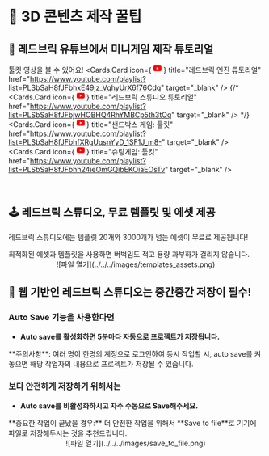 
# 🍯 3D 콘텐츠 제작 꿀팁

## 🚩 레드브릭 유튜브에서 미니게임 제작 튜토리얼

<Callout emoji="🎥">툴킷 영상을 볼 수 있어요!</Callout>
<Cards>
  <Cards.Card
    icon={
      <svg
        xmlns="http://www.w3.org/2000/svg"
        width="16"
        height="16"
        fill="red"
        className="bi bi-youtube"
        viewBox="0 0 16 16"
      >
        <path d="M8.051 1.999h.089c.822.003 4.987.033 6.11.335a2.01 2.01 0 0 1 1.415 1.42c.101.38.172.883.22 1.402l.01.104.022.26.008.104c.065.914.073 1.77.074 1.957v.075c-.001.194-.01 1.108-.082 2.06l-.008.105-.009.104c-.05.572-.124 1.14-.235 1.558a2.01 2.01 0 0 1-1.415 1.42c-1.16.312-5.569.334-6.18.335h-.142c-.309 0-1.587-.006-2.927-.052l-.17-.006-.087-.004-.171-.007-.171-.007c-1.11-.049-2.167-.128-2.654-.26a2.01 2.01 0 0 1-1.415-1.419c-.111-.417-.185-.986-.235-1.558L.09 9.82l-.008-.104A31 31 0 0 1 0 7.68v-.123c.002-.215.01-.958.064-1.778l.007-.103.003-.052.008-.104.022-.26.01-.104c.048-.519.119-1.023.22-1.402a2.01 2.01 0 0 1 1.415-1.42c.487-.13 1.544-.21 2.654-.26l.17-.007.172-.006.086-.003.171-.007A100 100 0 0 1 7.858 2zM6.4 5.209v4.818l4.157-2.408z" />
      </svg>
    }
    title="레드브릭 엔진 튜토리얼"
    href="https://www.youtube.com/playlist?list=PLSbSaH8fJFbhxE49jz_VqhyUrX6f76Cdq"
    target="_blank"
  />
  {/* <Cards.Card
    icon={
      <svg
        xmlns="http://www.w3.org/2000/svg"
        width="16"
        height="16"
        fill="red"
        className="bi bi-youtube"
        viewBox="0 0 16 16"
      >
        <path d="M8.051 1.999h.089c.822.003 4.987.033 6.11.335a2.01 2.01 0 0 1 1.415 1.42c.101.38.172.883.22 1.402l.01.104.022.26.008.104c.065.914.073 1.77.074 1.957v.075c-.001.194-.01 1.108-.082 2.06l-.008.105-.009.104c-.05.572-.124 1.14-.235 1.558a2.01 2.01 0 0 1-1.415 1.42c-1.16.312-5.569.334-6.18.335h-.142c-.309 0-1.587-.006-2.927-.052l-.17-.006-.087-.004-.171-.007-.171-.007c-1.11-.049-2.167-.128-2.654-.26a2.01 2.01 0 0 1-1.415-1.419c-.111-.417-.185-.986-.235-1.558L.09 9.82l-.008-.104A31 31 0 0 1 0 7.68v-.123c.002-.215.01-.958.064-1.778l.007-.103.003-.052.008-.104.022-.26.01-.104c.048-.519.119-1.023.22-1.402a2.01 2.01 0 0 1 1.415-1.42c.487-.13 1.544-.21 2.654-.26l.17-.007.172-.006.086-.003.171-.007A100 100 0 0 1 7.858 2zM6.4 5.209v4.818l4.157-2.408z" />
      </svg>
    }
    title="레드브릭 스튜디오 튜토리얼"
    href="https://www.youtube.com/playlist?list=PLSbSaH8fJFbjwHOBHQ4RhYMBCp5th3tOq"
    target="_blank"
  /> */}
  <Cards.Card
    icon={
      <svg
        xmlns="http://www.w3.org/2000/svg"
        width="16"
        height="16"
        fill="red"
        className="bi bi-youtube"
        viewBox="0 0 16 16"
      >
        <path d="M8.051 1.999h.089c.822.003 4.987.033 6.11.335a2.01 2.01 0 0 1 1.415 1.42c.101.38.172.883.22 1.402l.01.104.022.26.008.104c.065.914.073 1.77.074 1.957v.075c-.001.194-.01 1.108-.082 2.06l-.008.105-.009.104c-.05.572-.124 1.14-.235 1.558a2.01 2.01 0 0 1-1.415 1.42c-1.16.312-5.569.334-6.18.335h-.142c-.309 0-1.587-.006-2.927-.052l-.17-.006-.087-.004-.171-.007-.171-.007c-1.11-.049-2.167-.128-2.654-.26a2.01 2.01 0 0 1-1.415-1.419c-.111-.417-.185-.986-.235-1.558L.09 9.82l-.008-.104A31 31 0 0 1 0 7.68v-.123c.002-.215.01-.958.064-1.778l.007-.103.003-.052.008-.104.022-.26.01-.104c.048-.519.119-1.023.22-1.402a2.01 2.01 0 0 1 1.415-1.42c.487-.13 1.544-.21 2.654-.26l.17-.007.172-.006.086-.003.171-.007A100 100 0 0 1 7.858 2zM6.4 5.209v4.818l4.157-2.408z" />
      </svg>
    }
    title="샌드박스 게임: 툴킷"
    href="https://www.youtube.com/playlist?list=PLSbSaH8fJFbhfXRgUqsnYyD_1SF1J_m8-"
    target="_blank"
  />
  <Cards.Card
    icon={
      <svg
        xmlns="http://www.w3.org/2000/svg"
        width="16"
        height="16"
        fill="red"
        className="bi bi-youtube"
        viewBox="0 0 16 16"
      >
        <path d="M8.051 1.999h.089c.822.003 4.987.033 6.11.335a2.01 2.01 0 0 1 1.415 1.42c.101.38.172.883.22 1.402l.01.104.022.26.008.104c.065.914.073 1.77.074 1.957v.075c-.001.194-.01 1.108-.082 2.06l-.008.105-.009.104c-.05.572-.124 1.14-.235 1.558a2.01 2.01 0 0 1-1.415 1.42c-1.16.312-5.569.334-6.18.335h-.142c-.309 0-1.587-.006-2.927-.052l-.17-.006-.087-.004-.171-.007-.171-.007c-1.11-.049-2.167-.128-2.654-.26a2.01 2.01 0 0 1-1.415-1.419c-.111-.417-.185-.986-.235-1.558L.09 9.82l-.008-.104A31 31 0 0 1 0 7.68v-.123c.002-.215.01-.958.064-1.778l.007-.103.003-.052.008-.104.022-.26.01-.104c.048-.519.119-1.023.22-1.402a2.01 2.01 0 0 1 1.415-1.42c.487-.13 1.544-.21 2.654-.26l.17-.007.172-.006.086-.003.171-.007A100 100 0 0 1 7.858 2zM6.4 5.209v4.818l4.157-2.408z" />
      </svg>
    }
    title="슈팅게임: 툴킷"
    href="https://www.youtube.com/playlist?list=PLSbSaH8fJFbhh24ieOmGQibEKOiaEOsTv"
    target="_blank"
  />
</Cards>

<br />
<YouTube youTubeId="2-MbYFMPfug" />

## 🕹️ 레드브릭 스튜디오, 무료 템플릿 및 에셋 제공

레드브릭 스튜디오에는 템플릿 20개와 3000개가 넘는 에셋이 무료로 제공됩니다!

<Callout type="info">
  최적화된 에셋과 템플릿을 사용하면 버벅임도 적고 용량 과부하가 걸리지 않습니다.
</Callout>

<br />
<center>![파일 열기](../../../images/templates_assets.png)</center>

## 💾 웹 기반인 레드브릭 스튜디오는 중간중간 저장이 필수!

### Auto Save 기능을 사용한다면

- **Auto save를 활성화하면 5분마다 자동으로 프로젝트가 저장됩니다.**

<Callout type="warning">
  **주의사항**: 여러 명이 한명의 계정으로 로그인하여 동시 작업할 시, auto save를
  켜놓으면 해당 작업자의 내용으로 프로젝트가 저장될 수 있습니다.
</Callout>

### **보다 안전하게 저장하기 위해서는**

- **Auto save를 비활성화하시고 자주 수동으로 Save해주세요.**

<Callout type="info">
  **중요한 작업이 끝났을 경우:** 더 안전한 작업을 위해서 **Save to file**로
  기기에 파일로 저장해두시는 것을 추천드립니다.
  <br />
  <center>![파일 열기](../../../images/save_to_file.png)</center>
</Callout>
